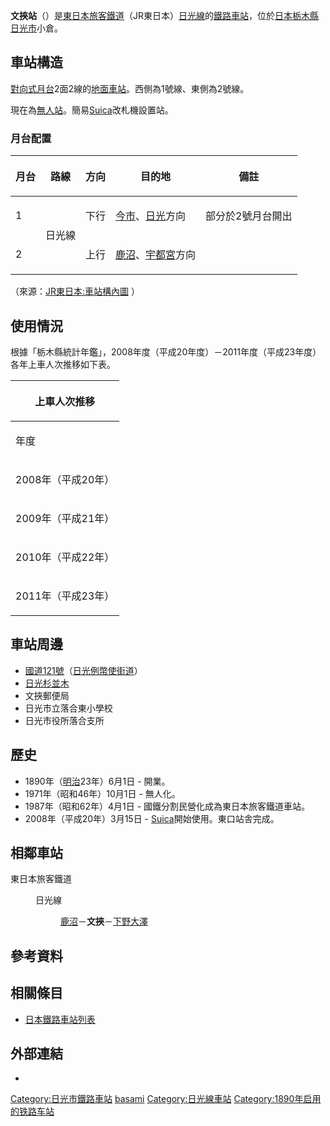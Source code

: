 {{NoteTA
|T=zh-hans:文挟站;zh-hk:文挾站;zh-tw:文挾車站;
|1=zh-hans:文挟站;zh-hk:文挾站;zh-tw:文挾車站;
}}
{{日本車站資訊
|公司色 = green
|站名 = 文挾站
|圖片 = Fubasami station building.JPG
|圖片說明 = 站房（2009年6月）
|日文原名 = 文挟
|平假名 = ふばさみ
|羅馬拼音  = Fubasami
|電報略號 = フハ
|所在地 = {{JPN}}[[栃木縣|栃木縣]][[日光市|日光市]]小倉885
|啟用年月日 = 1890年（[[明治|明治]]23年）6月1日
|車站構造 = [[地面車站|地面車站]]
|月台配置 = 2面2線
|乘客人數 = 236
|統計年度 = 2011年
|備註 = 無人車站
|adjacent = {{Adjacent stations|system=東日本旅客鐵道東京近郊路線|line=日光線|left=鹿沼|right=下野大澤|note-left=8.1km|note-mid=距離[[宇都宮站|宇都宮]]22.4km|note-right=5.8km}}
}}
'''文挾站'''（{{jpn|j=文挟駅|hg=ふばさみえき|rm=Fubasami eki|f=y}}）是[[東日本旅客鐵道|東日本旅客鐵道]]（JR東日本）[[日光線|日光線]]的[[鐵路車站|鐵路車站]]，位於[[日本|日本]][[栃木縣|栃木縣]][[日光市|日光市]]小倉。

== 車站構造 ==
[[對向式月台|對向式月台]]2面2線的[[地面車站|地面車站]]。西側為1號線、東側為2號線。

現在為[[無人站|無人站]]。簡易[[Suica|Suica]]改札機設置站。

=== 月台配置 ===
{| class="wikitable"
!月台<!-- 事業者側による呼称 --->!!路線!!方向!!目的地!!備註
|-
! 1
|rowspan=2|{{Color|#880022|■}}日光線
| style="text-align:center" | 下行
| [[今市站|今市]]、[[日光站|日光]]方向
| 部分於2號月台開出
|-
! 2
| style="text-align:center" | 上行
| [[鹿沼站|鹿沼]]、[[宇都宮站|宇都宮]]方向
|  
|}
（來源：[http://www.jreast.co.jp/estation/stations/1386.html JR東日本:車站構內圖] {{Wayback|url=http://www.jreast.co.jp/estation/stations/1386.html |date=20211022020724 }}）
== 使用情況 ==
根據「栃木縣統計年鑑」，2008年度（平成20年度）－2011年度（平成23年度）各年上車人次推移如下表。

{| class="wikitable" style="margin: 1em 0.2em; text-align: center; font-size: 85%;"
|- style="background: #ddd;"
!colspan="3"|上車人次推移
|-
!年度
!各年上車人次<br />（單位：千人）
!來源
|-
|2008年（平成20年）
|104
|<ref>{{Cite web|url=http://www.pref.tochigi.lg.jp/c04/pref/toukei/toukei/documents/10-unyutuushin.pdf|title=10 運輸・通信|format=PDF|page=132|publisher=栃木県|work=[http://www.pref.tochigi.lg.jp/c04/pref/toukei/toukei/21toukeinenkan.html 第55回 栃木県統計年鑑　平成21年版]|year=2009|accessdate=2019-03-02|archiveurl=https://web.archive.org/web/20190302134724/http://www.pref.tochigi.lg.jp/c04/pref/toukei/toukei/documents/10-unyutuushin.pdf|archivedate=2019-03-02}}</ref>
|-
|2009年（平成21年）
|96
|<ref>{{Cite web|url=http://www.pref.tochigi.lg.jp/c04/pref/toukei/toukei/documents/h22_10_unyu_tuushin.pdf|title=10 運輸・通信|format=PDF|page=132|publisher=栃木県|work=[http://www.pref.tochigi.lg.jp/c04/pref/toukei/toukei/tochigikentoukeinenkan22.html 第56回 栃木県統計年鑑　平成22年版]|year=2010|accessdate=2019-03-02|archiveurl=https://web.archive.org/web/20190302135241/http://www.pref.tochigi.lg.jp/c04/pref/toukei/toukei/documents/h22_10_unyu_tuushin.pdf|archivedate=2019-03-02}}</ref>
|-
|2010年（平成22年）
|88
|<ref>{{Cite web|url=http://www.pref.tochigi.lg.jp/c04/pref/toukei/toukei/documents/h23_10_unnyu_tsuushin.pdf|title=10 運輸・通信|format=PDF|page=132|publisher=栃木県|work=[http://www.pref.tochigi.lg.jp/c04/pref/toukei/toukei/tochigikentoukeinenkan23.html 第57回 栃木県統計年鑑　平成23年版]|year=2011|accessdate=2019-03-02|archiveurl=https://web.archive.org/web/20190302135512/http://www.pref.tochigi.lg.jp/c04/pref/toukei/toukei/documents/h23_10_unnyu_tsuushin.pdf|archivedate=2019-03-02}}</ref>
|-
|2011年（平成23年）
|86
|<ref>{{Cite web|url=http://www.pref.tochigi.lg.jp/c04/pref/toukei/toukei/documents/h24-10-unyu-tsushin.pdf|title=10 運輸・通信|format=PDF|page=132|publisher=栃木県|work=[http://www.pref.tochigi.lg.jp/c04/pref/toukei/toukei/tochigikentoukeinenkan24.html 第58回 栃木県統計年鑑　平成24年版]|year=2012|accessdate=2019-03-02|archiveurl=https://web.archive.org/web/20190302135816/http://www.pref.tochigi.lg.jp/c04/pref/toukei/toukei/documents/h24-10-unyu-tsushin.pdf|archivedate=2019-03-02}}</ref>
|}

== 車站周邊 ==
*[[國道121號|國道121號]]（[[日光例幣使街道|日光例幣使街道]]）
*[[日光杉並木|日光杉並木]]
*文挾郵便局
*日光市立落合東小學校
*日光市役所落合支所

== 歷史 ==
*1890年（[[明治|明治]]23年）6月1日 - 開業。
*1971年（昭和46年）10月1日 - 無人化。
*1987年（昭和62年）4月1日 - 國鐵分割民營化成為東日本旅客鐵道車站。
*2008年（平成20年）3月15日 - [[Suica|Suica]]開始使用。東口站舎完成。

== 相鄰車站 ==
; 東日本旅客鐵道
: {{Color|#880022|■}}日光線
:: [[鹿沼站|鹿沼]]－'''文挾'''－[[下野大澤站|下野大澤]]
== 參考資料 ==
{{Reflist}}

== 相關條目 ==
*[[日本鐵路車站列表|日本鐵路車站列表]]

== 外部連結 ==
* {{外部連結/JR東日本車站|filename=1386|name=文挾}}

{{日光線}}

{{DEFAULTSORT:Fubasami}}
[[Category:日光市鐵路車站|Category:日光市鐵路車站]]
[[Category:日本鐵路車站_Fu|basami]]
[[Category:日光線車站|Category:日光線車站]]
[[Category:1890年启用的铁路车站|Category:1890年启用的铁路车站]]